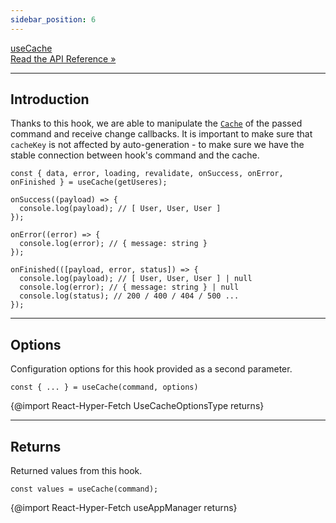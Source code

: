 ```yaml
---
sidebar_position: 6
---
```


<a class="api-link" href="/api/React-Hyper-Fetch/Hook/useCache">
  <div class="api-link-title">useCache</div>
  <div class="api-link-sub-title">Read the API Reference »</div>
</a>

---

## Introduction

Thanks to this hook, we are able to manipulate the [`Cache`](/docs/Architecture/Managers) of the passed command and
receive change callbacks. It is important to make sure that `cacheKey` is not affected by auto-generation - to make sure
we have the stable connection between hook's command and the cache.

```tsx
const { data, error, loading, revalidate, onSuccess, onError, onFinished } = useCache(getUseres);

onSuccess((payload) => {
  console.log(payload); // [ User, User, User ]
});

onError((error) => {
  console.log(error); // { message: string }
});

onFinished(([payload, error, status]) => {
  console.log(payload); // [ User, User, User ] | null
  console.log(error); // { message: string } | null
  console.log(status); // 200 / 400 / 404 / 500 ...
});
```

---

## Options

Configuration options for this hook provided as a second parameter.

```tsx
const { ... } = useCache(command, options)
```

{@import React-Hyper-Fetch UseCacheOptionsType returns}

---

## Returns

Returned values from this hook.

```tsx
const values = useCache(command);
```

{@import React-Hyper-Fetch useAppManager returns}
